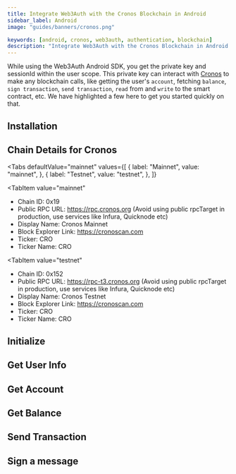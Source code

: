 ```yaml
---
title: Integrate Web3Auth with the Cronos Blockchain in Android
sidebar_label: Android
image: "guides/banners/cronos.png"

keywords: [android, cronos, web3auth, authentication, blockchain]
description: "Integrate Web3Auth with the Cronos Blockchain in Android | Documentation - Web3Auth"
---
```



<SEO
  title="Integrate Web3Auth with the Cronos Blockchain in Android"
  description="Integrate Web3Auth with the Cronos Blockchain in Android | Documentation - Web3Auth"
  image="https://web3auth.io/docs/guides/banners/cronos.png"
  slug="/connect-blockchain/evm/cronos/android"
/>

While using the Web3Auth Android SDK, you get the private key and sessionId within the user scope.
This private key can interact with [Cronos](https://cronos.org/) to make any blockchain calls, like
getting the user's `account`, fetching `balance`, `sign transaction`, `send transaction`, `read`
from and `write` to the smart contract, etc. We have highlighted a few here to get you started
quickly on that.

## Installation

<InstallationSnippet />

## Chain Details for Cronos

<Tabs
 defaultValue="mainnet"
  values={[
    { label: "Mainnet", value: "mainnet", },
    { label: "Testnet", value: "testnet", },
  ]}
>
<TabItem
  value="mainnet"
>

- Chain ID: 0x19
- Public RPC URL: https://rpc.cronos.org (Avoid using public rpcTarget in production, use services
  like Infura, Quicknode etc)
- Display Name: Cronos Mainnet
- Block Explorer Link: https://cronoscan.com
- Ticker: CRO
- Ticker Name: CRO

</TabItem>

<TabItem
  value="testnet"
>

- Chain ID: 0x152
- Public RPC URL: https://rpc-t3.cronos.org (Avoid using public rpcTarget in production, use
  services like Infura, Quicknode etc)
- Display Name: Cronos Testnet
- Block Explorer Link: https://cronoscan.com
- Ticker: CRO
- Ticker Name: CRO

</TabItem>
</Tabs>

## Initialize

<InitialisationSnippet />

## Get User Info

<UserInfoSnippet />

## Get Account

<GetAccountSnippet />

## Get Balance

<GetBalanceSnippet />

## Send Transaction

<SendTransactionSnippet />

## Sign a message

<SignMessageSnippet />
